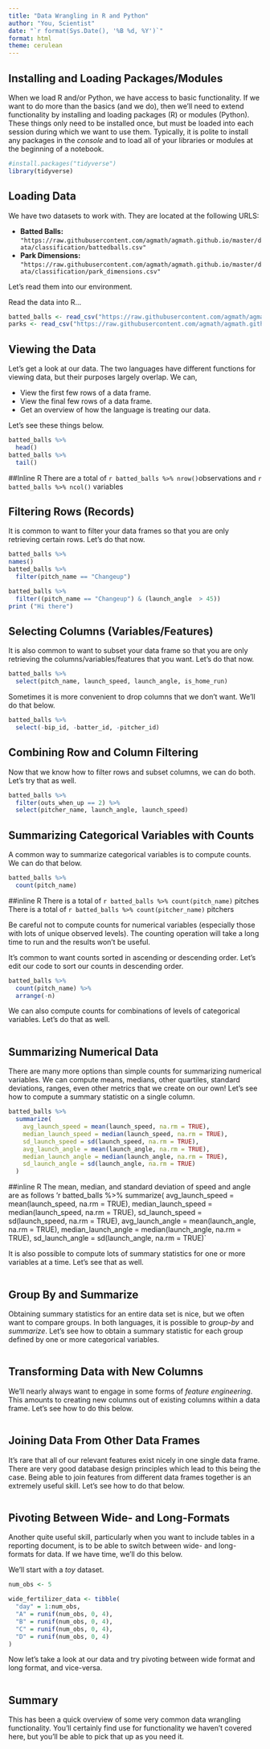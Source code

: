 ---
title: "Data Wrangling in R and Python"
author: "You, Scientist"
date: "`r format(Sys.Date(), '%B %d, %Y')`"
format: html
theme: cerulean
---

## Installing and Loading Packages/Modules

When we load R and/or Python, we have access to basic functionality. If we want to do more than the basics (and we do), then we'll need to extend functionality by installing and loading packages (R) or modules (Python). These things only need to be installed once, but must be loaded into each session during which we want to use them. Typically, it is polite to install any packages in the *console* and to load all of your libraries or modules at the beginning of a notebook.

```{r}
#install.packages("tidyverse")
library(tidyverse)
```


## Loading Data

We have two datasets to work with. They are located at the following URLS:

+ **Batted Balls:** `"https://raw.githubusercontent.com/agmath/agmath.github.io/master/data/classification/battedballs.csv"`
+ **Park Dimensions:** `"https://raw.githubusercontent.com/agmath/agmath.github.io/master/data/classification/park_dimensions.csv"`

Let's read them into our environment. 

Read the data into R...

```{r}
batted_balls <- read_csv("https://raw.githubusercontent.com/agmath/agmath.github.io/master/data/classification/battedballs.csv")
parks <- read_csv("https://raw.githubusercontent.com/agmath/agmath.github.io/master/data/classification/park_dimensions.csv")
```
## Viewing the Data

Let's get a look at our data. The two languages have different functions for viewing data, but their purposes largely overlap. We can,

+ View the first few rows of a data frame.
+ View the final few rows of a data frame.
+ Get an overview of how the language is treating our data.

Let's see these things below.

```{r}
batted_balls %>%
  head()
batted_balls %>%
  tail()
```
##Inline R
There are a total of `r batted_balls %>% nrow()`observations and ` r batted_balls %>% ncol()` variables

## Filtering Rows (Records)

It is common to want to filter your data frames so that you are only retrieving certain rows. Let's do that now.

```{r}
batted_balls %>%
names()
batted_balls %>%
  filter(pitch_name == "Changeup")

batted_balls %>%
  filter((pitch_name == "Changeup") & (launch_angle  > 45))
print ("Hi there")
```


## Selecting Columns (Variables/Features)

It is also common to want to subset your data frame so that you are only retrieving the columns/variables/features that you want. Let's do that now.

```{r}
batted_balls %>%
  select(pitch_name, launch_speed, launch_angle, is_home_run)
```


Sometimes it is more convenient to drop columns that we don't want. We'll do that below.

```{r}
batted_balls %>%
  select(-bip_id, -batter_id, -pitcher_id)
```


## Combining Row and Column Filtering

Now that we know how to filter rows and subset columns, we can do both. Let's try that as well.

```{r}
batted_balls %>%
  filter(outs_when_up == 2) %>%
  select(pitcher_name, launch_angle, launch_speed)
```


## Summarizing Categorical Variables with Counts

A common way to summarize categorical variables is to compute counts. We can do that below.

```{r}
batted_balls %>%
  count(pitch_name)
```
##inline R
There is a total of `r batted_balls %>% count(pitch_name)` pitches
There is a total of `r batted_balls %>% count(pitcher_name)` pitchers


Be careful not to compute counts for numerical variables (especially those with lots of unique observed levels). The counting operation will take a long time to run and the results won't be useful.

It's common to want counts sorted in ascending or descending order. Let's edit our code to sort our counts in descending order.

```{r}
batted_balls %>%
  count(pitch_name) %>%
  arrange(-n)
```



We can also compute counts for combinations of levels of categorical variables. Let's do that as well.

```{r}

```



## Summarizing Numerical Data

There are many more options than simple counts for summarizing numerical variables. We can compute means, medians, other quartiles, standard deviations, ranges, even other metrics that we create on our own! Let's see how to compute a summary statistic on a single column.

```{r}
batted_balls %>%
  summarize(
    avg_launch_speed = mean(launch_speed, na.rm = TRUE),
    median_launch_speed = median(launch_speed, na.rm = TRUE),
    sd_launch_speed = sd(launch_speed, na.rm = TRUE),
    avg_launch_angle = mean(launch_angle, na.rm = TRUE),
    median_launch_angle = median(launch_angle, na.rm = TRUE),
    sd_launch_angle = sd(launch_angle, na.rm = TRUE)
  )
```

##inline R
The mean, median, and standard deviation of speed and angle are as follows 'r batted_balls %>%
  summarize(
    avg_launch_speed = mean(launch_speed, na.rm = TRUE),
    median_launch_speed = median(launch_speed, na.rm = TRUE),
    sd_launch_speed = sd(launch_speed, na.rm = TRUE),
    avg_launch_angle = mean(launch_angle, na.rm = TRUE),
    median_launch_angle = median(launch_angle, na.rm = TRUE),
    sd_launch_angle = sd(launch_angle, na.rm = TRUE)`

It is also possible to compute lots of summary statistics for one or more variables at a time. Let's see that as well.

```{r}

```



## Group By and Summarize

Obtaining summary statistics for an entire data set is nice, but we often want to compare groups. In both languages, it is possible to *group-by* and *summarize*. Let's see how to obtain a summary statistic for each group defined by one or more categorical variables.

```{r}

```



## Transforming Data with New Columns

We'll nearly always want to engage in some forms of *feature engineering*. This amounts to creating new columns out of existing columns within a data frame. Let's see how to do this below.

```{r}

```



## Joining Data From Other Data Frames

It's rare that all of our relevant features exist nicely in one single data frame. There are very good database design principles which lead to this being the case. Being able to join features from different data frames together is an extremely useful skill. Let's see how to do that below.

```{r}

```



## Pivoting Between Wide- and Long-Formats

Another quite useful skill, particularly when you want to include tables in a reporting document, is to be able to switch between wide- and long-formats for data. If we have time, we'll do this below.

We'll start with a *toy* dataset.

```{r}
num_obs <- 5

wide_fertilizer_data <- tibble(
  "day" = 1:num_obs,
  "A" = runif(num_obs, 0, 4),
  "B" = runif(num_obs, 0, 4),
  "C" = runif(num_obs, 0, 4),
  "D" = runif(num_obs, 0, 4)
)
```


Now let's take a look at our data and try pivoting between wide format and long format, and vice-versa.

```{r}

```



## Summary

This has been a quick overview of some very common data wrangling functionality. You'll certainly find use for functionality we haven't covered here, but you'll be able to pick that up as you need it.




